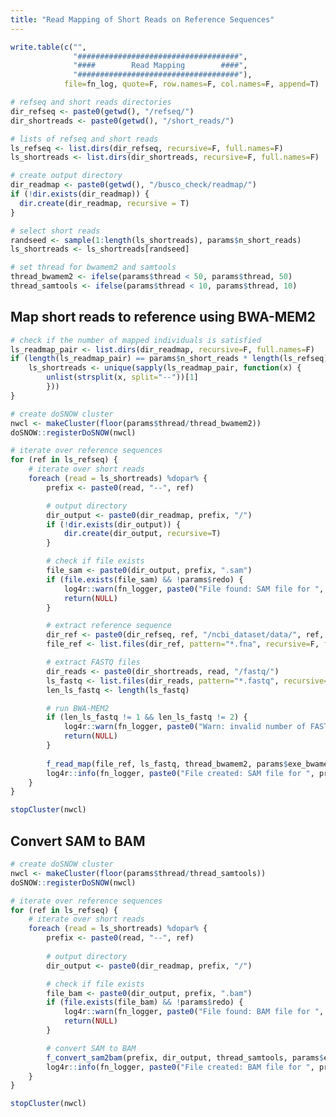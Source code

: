 ```yaml
---
title: "Read Mapping of Short Reads on Reference Sequences"
---
```


```r
write.table(c("",
              "####################################",
              "####        Read Mapping        ####",
              "####################################"),
            file=fn_log, quote=F, row.names=F, col.names=F, append=T)

# refseq and short reads directories
dir_refseq <- paste0(getwd(), "/refseq/")
dir_shortreads <- paste0(getwd(), "/short_reads/")

# lists of refseq and short reads
ls_refseq <- list.dirs(dir_refseq, recursive=F, full.names=F)
ls_shortreads <- list.dirs(dir_shortreads, recursive=F, full.names=F)

# create output directory
dir_readmap <- paste0(getwd(), "/busco_check/readmap/")
if (!dir.exists(dir_readmap)) {
  dir.create(dir_readmap, recursive = T)
}

# select short reads
randseed <- sample(1:length(ls_shortreads), params$n_short_reads)
ls_shortreads <- ls_shortreads[randseed]

# set thread for bwamem2 and samtools
thread_bwamem2 <- ifelse(params$thread < 50, params$thread, 50)
thread_samtools <- ifelse(params$thread < 10, params$thread, 10)
```

## Map short reads to reference using BWA-MEM2
```r
# check if the number of mapped individuals is satisfied
ls_readmap_pair <- list.dirs(dir_readmap, recursive=F, full.names=F)
if (length(ls_readmap_pair) == params$n_short_reads * length(ls_refseq) && !params$redo) {
    ls_shortreads <- unique(sapply(ls_readmap_pair, function(x) {
        unlist(strsplit(x, split="--"))[1]
        }))
}

# create doSNOW cluster
nwcl <- makeCluster(floor(params$thread/thread_bwamem2))
doSNOW::registerDoSNOW(nwcl)

# iterate over reference sequences
for (ref in ls_refseq) {
    # iterate over short reads
    foreach (read = ls_shortreads) %dopar% {
        prefix <- paste0(read, "--", ref)

        # output directory
        dir_output <- paste0(dir_readmap, prefix, "/")
        if (!dir.exists(dir_output)) {
            dir.create(dir_output, recursive=T)
        }

        # check if file exists
        file_sam <- paste0(dir_output, prefix, ".sam")
        if (file.exists(file_sam) && !params$redo) {
            log4r::warn(fn_logger, paste0("File found: SAM file for ", prefix, ". Skipped."))
            return(NULL)
        }

        # extract reference sequence
        dir_ref <- paste0(dir_refseq, ref, "/ncbi_dataset/data/", ref, "/")
        file_ref <- list.files(dir_ref, pattern="*.fna", recursive=F, full.names=T)[1]

        # extract FASTQ files
        dir_reads <- paste0(dir_shortreads, read, "/fastq/")
        ls_fastq <- list.files(dir_reads, pattern="*.fastq", recursive=F, full.names=T)
        len_ls_fastq <- length(ls_fastq)

        # run BWA-MEM2
        if (len_ls_fastq != 1 && len_ls_fastq != 2) {
            log4r::warn(fn_logger, paste0("Warn: invalid number of FASTQ file for ", prefix, " (", len_ls_fastq, "). Skipped."))
            return(NULL)
        }
        
        f_read_map(file_ref, ls_fastq, thread_bwamem2, params$exe_bwamem2, file_sam)
        log4r::info(fn_logger, paste0("File created: SAM file for ", prefix, "."))
    }
}

stopCluster(nwcl)
```

## Convert SAM to BAM
```r
# create doSNOW cluster
nwcl <- makeCluster(floor(params$thread/thread_samtools))
doSNOW::registerDoSNOW(nwcl)

# iterate over reference sequences
for (ref in ls_refseq) {
    # iterate over short reads
    foreach (read = ls_shortreads) %dopar% {
        prefix <- paste0(read, "--", ref)
        
        # output directory
        dir_output <- paste0(dir_readmap, prefix, "/")

        # check if file exists
        file_bam <- paste0(dir_output, prefix, ".bam")
        if (file.exists(file_bam) && !params$redo) {
            log4r::warn(fn_logger, paste0("File found: BAM file for ", prefix, ". Skipped."))
            return(NULL)
        }

        # convert SAM to BAM
        f_convert_sam2bam(prefix, dir_output, thread_samtools, params$exe_samtools)
        log4r::info(fn_logger, paste0("File created: BAM file for ", prefix, "."))
    }
}

stopCluster(nwcl)
```